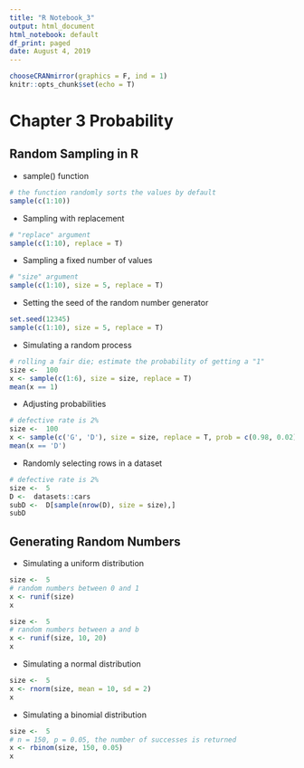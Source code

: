 ```yaml
---
title: "R Notebook_3"
output: html_document
html_notebook: default
df_print: paged
date: August 4, 2019
---
```


```r
chooseCRANmirror(graphics = F, ind = 1)
knitr::opts_chunk$set(echo = T)
```

# Chapter 3 Probability

## Random Sampling in R

* sample() function

```r
# the function randomly sorts the values by default
sample(c(1:10))
```

* Sampling with replacement

```r
# "replace" argument
sample(c(1:10), replace = T)
```

* Sampling a fixed number of values

```r
# "size" argument
sample(c(1:10), size = 5, replace = T)
```

* Setting the seed of the random number generator

```r
set.seed(12345)
sample(c(1:10), size = 5, replace = T)
```

* Simulating a random process

```r
# rolling a fair die; estimate the probability of getting a "1"
size <-  100
x <- sample(c(1:6), size = size, replace = T)
mean(x == 1)
```

* Adjusting probabilities

```r
# defective rate is 2%
size <-  100
x <- sample(c('G', 'D'), size = size, replace = T, prob = c(0.98, 0.02))
mean(x == 'D')
```

* Randomly selecting rows in a dataset

```r
# defective rate is 2%
size <-  5
D <-  datasets::cars
subD <-  D[sample(nrow(D), size = size),]
subD
```

## Generating Random Numbers

* Simulating a uniform distribution

```r
size <-  5
# random numbers between 0 and 1
x <- runif(size)
x
```


```r
size <-  5
# random numbers between a and b
x <- runif(size, 10, 20)
x
```

* Simulating a normal distribution

```r
size <-  5
x <- rnorm(size, mean = 10, sd = 2)
x
```

* Simulating a binomial distribution

```r
size <-  5
# n = 150, p = 0.05, the number of successes is returned
x <- rbinom(size, 150, 0.05)
x
```

